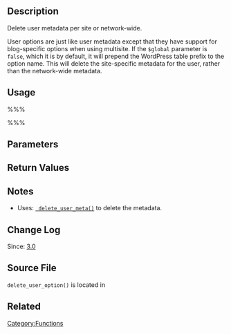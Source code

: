 == Description ==

Delete user metadata per site or network-wide.

User options are just like user metadata except that they have support for blog-specific options when using multisite. If the <tt>$global</tt> parameter is <tt>false</tt>, which it is by default, it will prepend the WordPress table prefix to the option name. This will delete the site-specific metadata for the user, rather than the network-wide metadata.

== Usage ==

%%%<?php delete_user_option( $user_id, $option_name, $global ); ?>%%%

== Parameters ==

{{Parameter|$user_id|int|User ID|required}}

{{Parameter|$option_name|string|User option name.|required}}

{{Parameter|$global|boolean|Whether option name is global (network wide) or blog specific. Default is <tt>false</tt> (blog specific).|optional|<tt>false</tt>}}

== Return Values ==

{{Return||boolean|True on successful delete, false on failure.}}

== Notes ==

* Uses: <tt>[[Function_Reference/delete_user_meta | delete_user_meta()]]</tt> to delete the metadata.
== Change Log ==

Since: [[Version 3.0|3.0]]

== Source File ==

<tt>delete_user_option()</tt> is located in {{Trac|wp-includes/user.php}}

== Related ==

{{User_Meta_Tags}}
[[Category:Functions]]